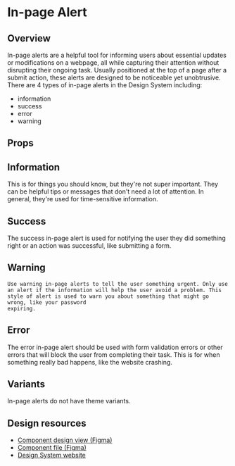 
<Meta of={InPageAlertsStories} />

# In-page Alert

## Overview

In-page alerts are a helpful tool for informing users about essential updates or modifications on a webpage, all while capturing their attention without disrupting their ongoing task.
Usually positioned at the top of a page after a submit action, these alerts are designed to be noticeable yet unobtrusive.
There are 4 types of in-page alerts in the Design System including:

<ul>
    <li>information</li>
    <li>success</li>
    <li>error</li>
    <li>warning</li>
</ul>

<Primary />

## Props

<Controls />

## Information

This is for things you should know, but they're not super important. They can be helpful tips or messages that don't need a lot of attention. In general, they're used for time-sensitive information.

<Story of={InPageAlertsStories.Info} />

## Success

The success in-page alert is used for notifying the user they did something right or an action was successful, like submitting a form.

<Story of={InPageAlertsStories.Success} />

## Warning

    Use warning in-page alerts to tell the user something urgent. Only use an alert if the information will help the user avoid a problem. This style of alert is used to warn you about something that might go wrong, like your password
    expiring.

<Story of={InPageAlertsStories.Warning} />

## Error

The error in-page alert should be used with form validation errors or other errors that will block the user from completing their task. This is for when something really bad happens, like the website crashing.

<Story of={InPageAlertsStories.Error} />

## Variants

In-page alerts do not have theme variants.

## Design resources

-   <a href={figmaLinks.inPageAlert.design} target="_blank" rel="noopener noreferrer">
        Component design view (Figma)
    </a>
-   <a href={figmaLinks.inPageAlert.file} target="_blank" rel="noopener noreferrer">
        Component file (Figma)
    </a>
-   <a href={figmaLinks.inPageAlert.ds} target="_blank" rel="noopener noreferrer">
        Design System website
    </a>
